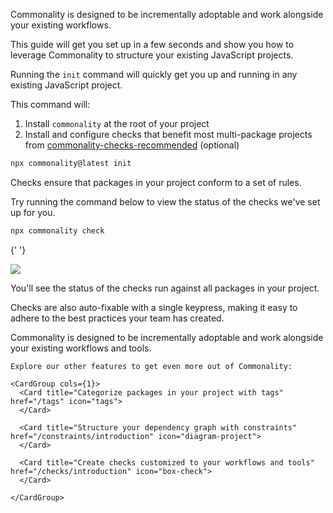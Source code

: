 Commonality is designed to be incrementally adoptable and work alongside your existing workflows.

This guide will get you set up in a few seconds and show you how to leverage Commonality to structure your existing JavaScript projects.

<Steps>
  <Step title="Install Commonality">

Running the `init` command will quickly get you up and running in any existing JavaScript project.

This command will:

1. Install `commonality` at the root of your project
2. Install and configure checks that benefit most multi-package projects from [commonality-checks-recommended](https://github.com/commonalityco/commonality/tree/main/packages/commonality-checks-recommended) (optional)

```bash
npx commonality@latest init
```

  </Step>
  <Step title="Run your first checks">

Checks ensure that packages in your project conform to a set of rules.

Try running the command below to view the status of the checks we've set up for you.

```bash
npx commonality check
```

{' '}

<Frame>
  <img src="/images/checks.gif" />
</Frame>

You'll see the status of the checks run against all packages in your project.

Checks are also auto-fixable with a single keypress, making it easy to adhere to the best practices your team has created.

  </Step>

  <Step title="Next steps">
    Commonality is designed to be incrementally adoptable and work alongside your existing workflows and tools.

    Explore our other features to get even more out of Commonality:

    <CardGroup cols={1}>
      <Card title="Categorize packages in your project with tags" href="/tags" icon="tags">
      </Card>

      <Card title="Structure your dependency graph with constraints" href="/constraints/introduction" icon="diagram-project">
      </Card>

      <Card title="Create checks customized to your workflows and tools" href="/checks/introduction" icon="box-check">
      </Card>

    </CardGroup>

  </Step>
</Steps>

